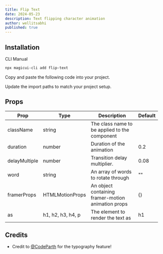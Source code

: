 ```yaml
---
title: Flip Text
date: 2024-05-23
description: Text flipping character animation
author: wellitsabhi
published: true
---
```


<ComponentPreview name="flip-text-demo" />

## Installation

<Tabs defaultValue="cli">

<TabsList>
  <TabsTrigger value="cli">CLI</TabsTrigger>
  <TabsTrigger value="manual">Manual</TabsTrigger>
</TabsList>
<TabsContent value="cli">

```bash
npx magicui-cli add flip-text
```

</TabsContent>

<TabsContent value="manual">

<Steps>

<Step>Copy and paste the following code into your project.</Step>

<ComponentSource name="flip-text" />

<Step>Update the import paths to match your project setup.</Step>

</Steps>

</TabsContent>

</Tabs>

## Props

| Prop          | Type              | Description                                        | Default |
| ------------- | ----------------- | -------------------------------------------------- | ------- |
| className     | string            | The class name to be applied to the component      |         |
| duration      | number            | Duration of the animation                          | 0.2     |
| delayMultiple | number            | Transition delay multiplier.                       | 0.08    |
| word          | string            | An array of words to rotate through                | ""      |
| framerProps   | HTMLMotionProps   | An object containing framer-motion animation props | {}      |
| as            | h1, h2, h3, h4, p | The element to render the text as                  | h1      |

## Credits

- Credit to [@CodeParth](https://twitter.com/Code_Parth) for the typography feature!

